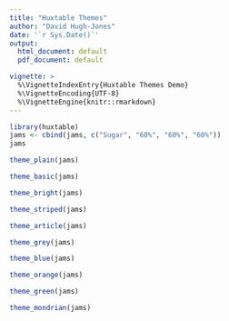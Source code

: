 ```yaml
---
title: "Huxtable Themes"
author: "David Hugh-Jones"
date: '`r Sys.Date()`'
output:
  html_document: default
  pdf_document: default

vignette: >
  %\VignetteIndexEntry{Huxtable Themes Demo}   
  %\VignetteEncoding{UTF-8}
  %\VignetteEngine{knitr::rmarkdown}   
---
```


```r
library(huxtable)
jams <- cbind(jams, c("Sugar", "60%", "60%", "60%"))
jams
```


```r
theme_plain(jams)
```


```r
theme_basic(jams)
```

```r
theme_bright(jams)
```

```r
theme_striped(jams)
```


```r
theme_article(jams)
```


```r
theme_grey(jams)
```


```r
theme_blue(jams)
```


```r
theme_orange(jams)
```



```r
theme_green(jams)
```


```r
theme_mondrian(jams)
```


